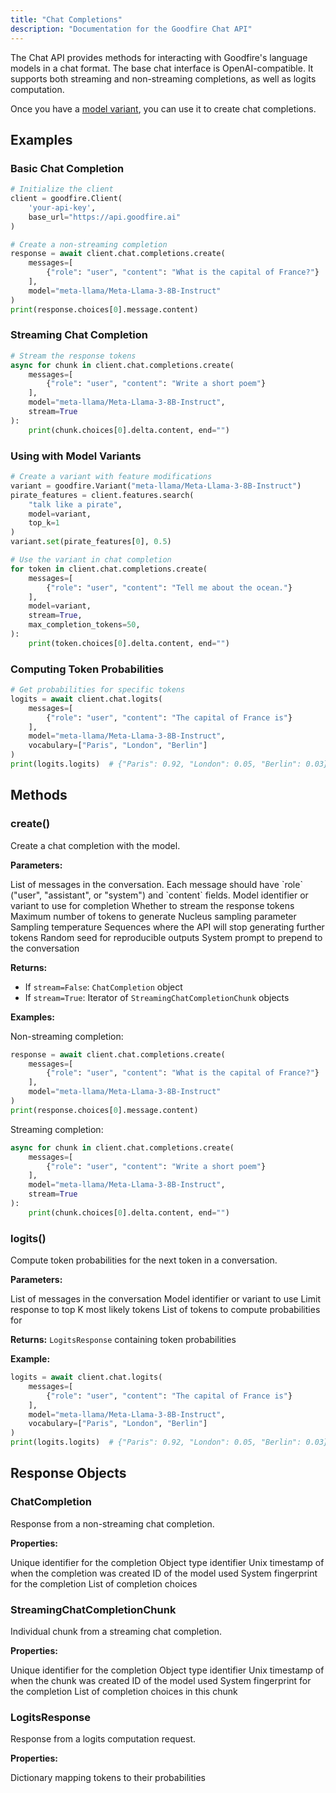 ```yaml
---
title: "Chat Completions"
description: "Documentation for the Goodfire Chat API"
---
```


The Chat API provides methods for interacting with Goodfire's language models in a chat format.
The base chat interface is OpenAI-compatible. It supports both streaming and non-streaming completions, as well as logits computation.

Once you have a [model variant](/sdk-reference/variants), you can use it to create chat completions.

## Examples

### Basic Chat Completion

```python
# Initialize the client
client = goodfire.Client(
    'your-api-key',
    base_url="https://api.goodfire.ai"
)

# Create a non-streaming completion
response = await client.chat.completions.create(
    messages=[
        {"role": "user", "content": "What is the capital of France?"}
    ],
    model="meta-llama/Meta-Llama-3-8B-Instruct"
)
print(response.choices[0].message.content)
```

### Streaming Chat Completion

```python
# Stream the response tokens
async for chunk in client.chat.completions.create(
    messages=[
        {"role": "user", "content": "Write a short poem"}
    ],
    model="meta-llama/Meta-Llama-3-8B-Instruct",
    stream=True
):
    print(chunk.choices[0].delta.content, end="")
```

### Using with Model Variants

```python
# Create a variant with feature modifications
variant = goodfire.Variant("meta-llama/Meta-Llama-3-8B-Instruct")
pirate_features = client.features.search(
    "talk like a pirate",
    model=variant,
    top_k=1
)
variant.set(pirate_features[0], 0.5)

# Use the variant in chat completion
for token in client.chat.completions.create(
    messages=[
        {"role": "user", "content": "Tell me about the ocean."}
    ],
    model=variant,
    stream=True,
    max_completion_tokens=50,
):
    print(token.choices[0].delta.content, end="")
```

### Computing Token Probabilities

```python
# Get probabilities for specific tokens
logits = await client.chat.logits(
    messages=[
        {"role": "user", "content": "The capital of France is"}
    ],
    model="meta-llama/Meta-Llama-3-8B-Instruct",
    vocabulary=["Paris", "London", "Berlin"]
)
print(logits.logits)  # {"Paris": 0.92, "London": 0.05, "Berlin": 0.03}
```

## Methods

### create()

Create a chat completion with the model.

**Parameters:**

<ResponseField name="messages" type="list[ChatMessage]" required>
  List of messages in the conversation. Each message should have `role` ("user",
  "assistant", or "system") and `content` fields.
</ResponseField>

<ResponseField name="model" type="Union[str, VariantInterface]" required>
  Model identifier or variant to use for completion
</ResponseField>

<ResponseField name="stream" type="bool" default="False">
  Whether to stream the response tokens
</ResponseField>

<ResponseField name="max_completion_tokens" type="Optional[int]" default="2048">
  Maximum number of tokens to generate
</ResponseField>

<ResponseField name="top_p" type="float" default="0.9">
  Nucleus sampling parameter
</ResponseField>

<ResponseField name="temperature" type="float" default="0.6">
  Sampling temperature
</ResponseField>

<ResponseField name="stop" type="Optional[Union[str, list[str]]]">
  Sequences where the API will stop generating further tokens
</ResponseField>

<ResponseField name="seed" type="Optional[int]" default="42">
  Random seed for reproducible outputs
</ResponseField>

<ResponseField name="system_prompt" type="str">
  System prompt to prepend to the conversation
</ResponseField>

**Returns:**

- If `stream=False`: `ChatCompletion` object
- If `stream=True`: Iterator of `StreamingChatCompletionChunk` objects

**Examples:**

Non-streaming completion:

```python
response = await client.chat.completions.create(
    messages=[
        {"role": "user", "content": "What is the capital of France?"}
    ],
    model="meta-llama/Meta-Llama-3-8B-Instruct"
)
print(response.choices[0].message.content)
```

Streaming completion:

```python
async for chunk in client.chat.completions.create(
    messages=[
        {"role": "user", "content": "Write a short poem"}
    ],
    model="meta-llama/Meta-Llama-3-8B-Instruct",
    stream=True
):
    print(chunk.choices[0].delta.content, end="")
```

### logits()

Compute token probabilities for the next token in a conversation.

**Parameters:**

<ResponseField name="messages" type="list[ChatMessage]" required>
  List of messages in the conversation
</ResponseField>

<ResponseField name="model" type="Union[str, VariantInterface]" required>
  Model identifier or variant to use
</ResponseField>

<ResponseField name="top_k" type="Optional[int]">
  Limit response to top K most likely tokens
</ResponseField>

<ResponseField name="vocabulary" type="Optional[list[str]]">
  List of tokens to compute probabilities for
</ResponseField>

**Returns:** `LogitsResponse` containing token probabilities

**Example:**

```python
logits = await client.chat.logits(
    messages=[
        {"role": "user", "content": "The capital of France is"}
    ],
    model="meta-llama/Meta-Llama-3-8B-Instruct",
    vocabulary=["Paris", "London", "Berlin"]
)
print(logits.logits)  # {"Paris": 0.92, "London": 0.05, "Berlin": 0.03}
```

## Response Objects

### ChatCompletion

Response from a non-streaming chat completion.

**Properties:**

<ResponseField name="id" type="str">
  Unique identifier for the completion
</ResponseField>

<ResponseField name="object" type="str">
  Object type identifier
</ResponseField>

<ResponseField name="created" type="Optional[int]">
  Unix timestamp of when the completion was created
</ResponseField>

<ResponseField name="model" type="str">
  ID of the model used
</ResponseField>

<ResponseField name="system_fingerprint" type="str">
  System fingerprint for the completion
</ResponseField>

<ResponseField name="choices" type="list[ChatCompletionChoice]">
  List of completion choices
</ResponseField>

### StreamingChatCompletionChunk

Individual chunk from a streaming chat completion.

**Properties:**

<ResponseField name="id" type="str">
  Unique identifier for the completion
</ResponseField>

<ResponseField name="object" type="str">
  Object type identifier
</ResponseField>

<ResponseField name="created" type="Optional[int]">
  Unix timestamp of when the chunk was created
</ResponseField>

<ResponseField name="model" type="str">
  ID of the model used
</ResponseField>

<ResponseField name="system_fingerprint" type="str">
  System fingerprint for the completion
</ResponseField>

<ResponseField name="choices" type="list[StreamingChoice]">
  List of completion choices in this chunk
</ResponseField>

### LogitsResponse

Response from a logits computation request.

**Properties:**

<ResponseField name="logits" type="dict[str, float]">
  Dictionary mapping tokens to their probabilities
</ResponseField>
